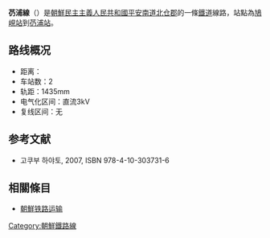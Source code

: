 '''芿浦線'''（{{kor|名=北|諺=잉포선|漢=芿浦線|羅=Ingp'o sŏn|f=y}}）是[[朝鮮民主主義人民共和國|朝鮮民主主義人民共和國]][[平安南道|平安南道]][[北仓郡|北仓郡]]的一條[[鐵道|鐵道]]線路，站點為[[鳩峴站|鳩峴站]]到[[芿浦站|芿浦站]]。

==路线概况==
*距离：
*车站数：2
*轨距：1435mm
*电气化区间：直流3kV
*复线区间：无

==参考文献==
* 고쿠부 하야토{{lang|ja|(国分隼人), 《将軍様の鉄道 北朝鮮鉄道事情》, 新潮社}}, 2007, ISBN 978-4-10-303731-6

==相關條目==
* [[朝鮮铁路运输|朝鮮铁路运输]]

{{朝鮮鐵路線}}
{{芿浦線}}

[[Category:朝鮮鐵路線|Category:朝鮮鐵路線]]
